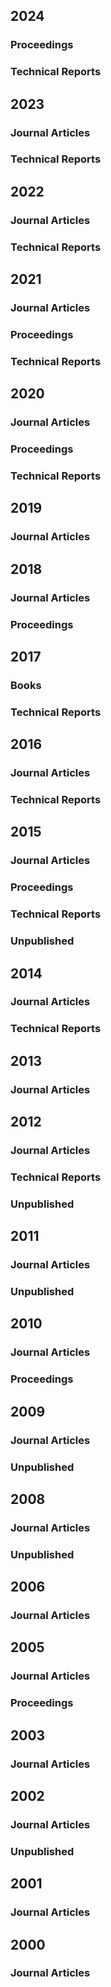 
## 2024

### Proceedings

::: {#refs-proceedings2024}
:::

### Technical Reports

::: {#refs-techrep2024}
:::

## 2023

### Journal Articles

::: {#refs-articles2023}
:::

### Technical Reports

::: {#refs-techrep2023}
:::

## 2022

### Journal Articles

::: {#refs-articles2022}
:::

### Technical Reports

::: {#refs-techrep2022}
:::

## 2021

### Journal Articles

::: {#refs-articles2021}
:::

### Proceedings

::: {#refs-proceedings2021}
:::

### Technical Reports

::: {#refs-techrep2021}
:::

## 2020

### Journal Articles

::: {#refs-articles2020}
:::

### Proceedings

::: {#refs-proceedings2020}
:::

### Technical Reports

::: {#refs-techrep2020}
:::

## 2019

### Journal Articles

::: {#refs-articles2019}
:::

## 2018

### Journal Articles

::: {#refs-articles2018}
:::

### Proceedings

::: {#refs-proceedings2018}
:::

## 2017

### Books

::: {#refs-books2017}
:::

### Technical Reports

::: {#refs-techrep2017}
:::

## 2016

### Journal Articles

::: {#refs-articles2016}
:::

### Technical Reports

::: {#refs-techrep2016}
:::

## 2015

### Journal Articles

::: {#refs-articles2015}
:::

### Proceedings

::: {#refs-proceedings2015}
:::

### Technical Reports

::: {#refs-techrep2015}
:::

### Unpublished

::: {#refs-unpublished2015}
:::

## 2014

### Journal Articles

::: {#refs-articles2014}
:::

### Technical Reports

::: {#refs-techrep2014}
:::

## 2013

### Journal Articles

::: {#refs-articles2013}
:::

## 2012

### Journal Articles

::: {#refs-articles2012}
:::

### Technical Reports

::: {#refs-techrep2012}
:::

### Unpublished

::: {#refs-unpublished2012}
:::

## 2011

### Journal Articles

::: {#refs-articles2011}
:::

### Unpublished

::: {#refs-unpublished2011}
:::

## 2010

### Journal Articles

::: {#refs-articles2010}
:::

### Proceedings

::: {#refs-proceedings2010}
:::

## 2009

### Journal Articles

::: {#refs-articles2009}
:::

### Unpublished

::: {#refs-unpublished2009}
:::

## 2008

### Journal Articles

::: {#refs-articles2008}
:::

### Unpublished

::: {#refs-unpublished2008}
:::

## 2006

### Journal Articles

::: {#refs-articles2006}
:::

## 2005

### Journal Articles

::: {#refs-articles2005}
:::

### Proceedings

::: {#refs-proceedings2005}
:::

## 2003

### Journal Articles

::: {#refs-articles2003}
:::

## 2002

### Journal Articles

::: {#refs-articles2002}
:::

### Unpublished

::: {#refs-unpublished2002}
:::

## 2001

### Journal Articles

::: {#refs-articles2001}
:::

## 2000

### Journal Articles

::: {#refs-articles2000}
:::

